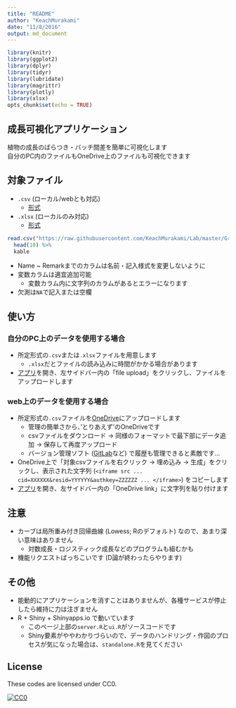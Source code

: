 ```yaml
---
title: "README"
author: "KeachMurakami"
date: "11/8/2016"
output: md_document
---
```


```r
library(knitr)
library(ggplot2)
library(dplyr)
library(tidyr)
library(lubridate)
library(magrittr)
library(plotly)
library(xlsx)
opts_chunk$set(echo = TRUE)
```

## 成長可視化アプリケーション

植物の成長のばらつき・バッチ間差を簡単に可視化します  
自分のPC内のファイルもOneDrive上のファイルも可視化できます  

## 対象ファイル
- `.csv` (ローカル/webとも対応)
    - [形式](https://github.com/KeachMurakami/Lab/blob/master/GrowthPlot/SampleData.csv)
- `.xlsx` (ローカルのみ対応)
    - [形式](https://github.com/KeachMurakami/Lab/blob/master/GrowthPlot/SampleData.xlsx)

```r
read.csv("https://raw.githubusercontent.com/KeachMurakami/Lab/master/GrowthPlot/SampleData.csv") %>%
  head(10) %>%
  kable
```

- Name ~ Remarkまでのカラムは名前・記入様式を変更しないように
- 変数カラムは適宜追加可能
    - 変数カラム内に文字列のカラムがあるとエラーになります
- 欠測は`NA`で記入または空欄

## 使い方

### 自分のPC上のデータを使用する場合

- 所定形式の`.csv`または`.xlsx`ファイルを用意します  
    - `.xlsx`だとファイルの読み込みに時間がかかる場合があります
- [アプリ](https://keachmurakami.shinyapps.io/GrowthPlot/)を開き、左サイドバー内の「file upload」をクリックし、ファイルをアップロードします



### web上のデータを使用する場合

- 所定形式の`.csv`ファイルを[OneDrive](https://onedrive.live.com/)にアップロードします
    - 管理の簡単さから、‘とりあえず’のOneDriveです
    - csvファイルをダウンロード -> 同様のフォーマットで最下部にデータ追加 -> 保存して再度アップロード
    - バージョン管理ソフト ([GitLab](https://about.gitlab.com/)など) で履歴も管理できると素敵です...
- OneDrive上で「対象csvファイルを右クリック -> 埋め込み -> 生成」をクリックし、表示された文字列 (`<iframe src ... cid=XXXXXX&resid=YYYYYY&authkey=ZZZZZZ ... </iframe>`) をコピーします
- [アプリ](https://keachmurakami.shinyapps.io/GrowthPlot/)を開き、左サイドバー内の「OneDrive link」に文字列を貼り付けます


## 注意

- カーブは局所重み付き回帰曲線 (Lowess; Rのデフォルト) なので、あまり深い意味はありません
    - 対数成長・ロジスティック成長などのプログラムも組むかも
- 機能リクエストばっちこいです (D論が終わったらやります)


## その他

- 能動的にアプリケーションを消すことはありませんが、各種サービスが停止したら維持に力は注ぎません
- R + Shiny + Shinyapps.io で動いています
    - このページ上部の`server.R`と`ui.R`がソースコードです
    - Shiny要素がややわかりづらいので、データのハンドリング・作図のプロセスが気になった場合は、`standalone.R`を見てください

## License

These codes are licensed under CC0.

[![CC0](http://i.creativecommons.org/p/zero/1.0/88x31.png "CC0")](http://creativecommons.org/publicdomain/zero/1.0/deed.ja)